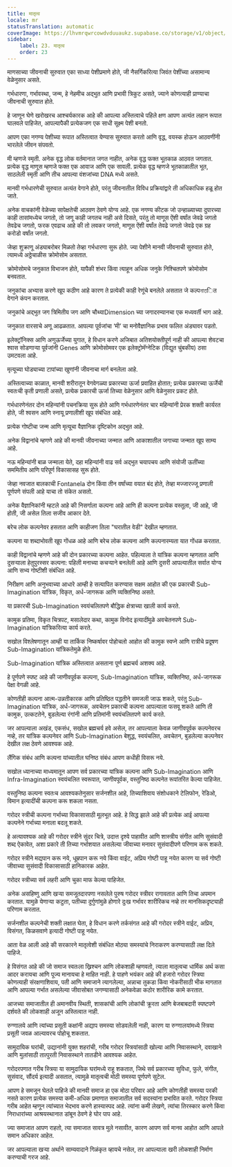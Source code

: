 ```yaml
---
title: मातृत्व
locale: mr
statusTranslation: automatic
coverImage: https://lhvmrqwrcowdvduuaukz.supabase.co/storage/v1/object/public/strapi-uploads/small_cover-educacion-fundamental.webp-2d51a7828a2b1309555be27f7e2a61a0.webp
sidebar:
    label: 23. मातृत्व
    order: 23
---
```

माणसाच्या जीवनाची सुरुवात एका साध्या पेशीप्रमाणे होते, जी नैसर्गिकरित्या जिवंत पेशींच्या असामान्य वेळेनुसार असते.

गर्भधारणा, गर्भावस्‍था, जन्‍म, हे नेहमीच अद्भुत आणि प्रभावी त्रिकुट असते, ज्याने कोणत्याही प्राण्याचा जीवनाची सुरुवात होते.

हे जाणून घेणे खरोखरच आश्चर्यकारक आहे की आपल्या अस्तित्वाचे पहिले क्षण आपण अत्यंत लहान रूपात घालवले पाहिजेत, आपल्यापैकी प्रत्येकजण एक साधी सूक्ष्म पेशी बनतो.

आपण एका नगण्य पेशीच्या रूपात अस्तित्वात येण्यास सुरुवात करतो आणि वृद्ध, वयस्क होऊन आठवणींनी भारलेले जीवन संपवतो.

मी म्हणजे स्मृती. अनेक वृद्ध लोक वर्तमानात जगत नाहीत, अनेक वृद्ध फक्त भूतकाळ आठवत जगतात. प्रत्येक वृद्ध माणूस म्हणजे फक्त एक आवाज आणि एक सावली. प्रत्येक वृद्ध म्हणजे भूतकाळातील भूत, साठलेली स्मृती आणि तीच आपल्या वंशजांच्या DNA मध्ये असते.

मानवी गर्भधारणेची सुरुवात अत्यंत वेगाने होते, परंतु जीवनातील विविध प्रक्रियांद्वारे ती अधिकाधिक हळू होत जाते.

अनेक वाचकांनी वेळेच्या सापेक्षतेची आठवण ठेवणे योग्य आहे. एक नगण्य कीटक जो उन्हाळ्याच्या दुपारच्या काही तासांमध्येच जगतो, तो जणू काही जगतच नाही असे दिसते, परंतु तो माणूस ऐंशी वर्षांत जेवढे जगतो तेवढेच जगतो, फरक एवढाच आहे की तो लवकर जगतो, माणूस ऐंशी वर्षांत तेवढे जगतो जेवढे एक ग्रह करोडो वर्षांत जगतो.

जेव्हा शुक्राणू अंड्याबरोबर मिळतो तेव्हा गर्भधारणा सुरू होते. ज्या पेशीने मानवी जीवनाची सुरुवात होते, त्यामध्ये अठ्ठेचाळीस क्रोमोसोम असतात.

क्रोमोसोमचे जनुकात विभाजन होते, यापैकी शंभर किंवा त्याहून अधिक जनुके निश्चितपणे क्रोमोसोम बनवतात.

जनुकांचा अभ्यास करणे खूप कठीण आहे कारण ते प्रत्येकी काही रेणूंचे बनलेले असतात जे कल्पনাতित वेगाने कंपन करतात.

जनुकांचे अद्भुत जग त्रिमितीय जग आणि चौथ्याDimension च्या जगादरम्यानचा एक मध्यवर्ती भाग आहे.

जनुकात वारसाचे अणू आढळतात. आपल्या पूर्वजांचा ‘मी’ चा मनोवैज्ञानिक प्रभाव फलित अंड्यावर पडतो.

इलेक्ट्रॉनिक्स आणि अणुऊर्जेच्या युगात, हे विधान करणे अजिबात अतिशयोक्तीपूर्ण नाही की आपल्या शेवटचा श्वास सोडणाऱ्या पूर्वजांनी Genes आणि क्रोमोसोमवर एक इलेक्ट्रोमॅग्नेटिक (विद्युत चुंबकीय) ठसा उमटवला आहे.

मृत्यूच्या घोड्याच्या टापांच्या खुणांनी जीवनाचा मार्ग बनलेला आहे.

अस्तित्वाच्या काळात, मानवी शरीरातून वेगवेगळ्या प्रकारच्या ऊर्जा प्रवाहित होतात; प्रत्येक प्रकारच्या ऊर्जेची स्वतःची कृती प्रणाली असते, प्रत्येक प्रकारची ऊर्जा तिच्या वेळेनुसार आणि वेळेनुसार प्रकट होते.

गर्भधारणेनंतर दोन महिन्यांनी पचनक्रिया सुरू होते आणि गर्भधारणेनंतर चार महिन्यांनी प्रेरक शक्ती कार्यरत होते, जी श्वसन आणि स्नायू प्रणालीशी खूप संबंधित आहे.

प्रत्येक गोष्टीचा जन्म आणि मृत्यूचा वैज्ञानिक दृष्टिकोन अद्भुत आहे.

अनेक विद्वानांचे म्हणणे आहे की मानवी जीवनाच्या जन्मात आणि आकाशातील जगाच्या जन्मात खूप साम्य आहे.

नऊ महिन्यांनी बाळ जन्माला येते, दहा महिन्यांनी वाढ सर्व अद्भुत चयापचय आणि संयोजी ऊतींच्या सममितीय आणि परिपूर्ण विकासासह सुरू होते.

जेव्हा नवजात बालकाची Fontanela दोन किंवा तीन वर्षांच्या वयात बंद होते, तेव्हा मज्जारज्जू प्रणाली पूर्णपणे संपली आहे याचा तो संकेत असतो.

अनेक वैज्ञानिकांनी म्हटले आहे की निसर्गाला कल्पना आहे आणि ही कल्पना प्रत्येक वस्तूला, जी आहे, जी होती, जी असेल तिला सजीव आकार देते.

बरेच लोक कल्पनेवर हसतात आणि काहीजण तिला "घरातील वेडी" देखील म्हणतात.

कल्पना या शब्दाभोवती खूप गोंधळ आहे आणि बरेच लोक कल्पना आणि कल्पनारम्यता यात गोंधळ करतात.

काही विद्वानांचे म्हणणे आहे की दोन प्रकारच्या कल्पना आहेत. पहिल्याला ते यांत्रिक कल्पना म्हणतात आणि दुसर्‍याला हेतुपुरस्सर कल्पना: पहिली मनाच्या कचऱ्याने बनलेली आहे आणि दुसरी आपल्यातील सर्वात योग्य आणि सभ्य गोष्टीशी संबंधित आहे.

निरीक्षण आणि अनुभवाच्या आधारे आम्ही हे सत्यापित करण्यास सक्षम आहोत की एक प्रकारची Sub-Imagination यांत्रिक, विकृत, अर्ध-जागरूक आणि व्यक्तिनिष्ठ असते.

या प्रकारची Sub-Imagination स्वयंचलितपणे बौद्धिक क्षेत्राच्या खाली कार्य करते.

कामुक प्रतिमा, विकृत चित्रपट, मसालेदार कथा, कामुक विनोद इत्यादींमुळे अवचेतनपणे Sub-Imagination यांत्रिकरित्या कार्य करते.

सखोल विश्लेषणातून आम्ही या तार्किक निष्कर्षावर पोहोचलो आहोत की कामुक स्वप्ने आणि रात्रीचे प्रदूषण Sub-Imagination यांत्रिकतेमुळे होते.

Sub-Imagination यांत्रिक अस्तित्वात असताना पूर्ण ब्रह्मचर्य अशक्य आहे.

हे पूर्णपणे स्पष्ट आहे की जाणीवपूर्वक कल्पना, Sub-Imagination यांत्रिक, व्यक्तिनिष्ठ, अर्ध-जागरूक पेक्षा वेगळी आहे.

कोणतीही कल्पना आत्म-उन्नतीकारक आणि प्रतिष्ठित पद्धतीने समजली जाऊ शकते, परंतु Sub-Imagination यांत्रिक, अर्ध-जागरूक, अवचेतन प्रकारची कल्पना आपल्याला फसवू शकते आणि ती कामुक, उत्कटतेने, बुडलेल्या रंगांनी आणि प्रतिमांनी स्वयंचलितपणे कार्य करते.

जर आपल्याला अखंड, एकसंध, सखोल ब्रह्मचर्य हवे असेल, तर आपल्याला केवळ जाणीवपूर्वक कल्पनेवरच नव्हे, तर यांत्रिक कल्पनेवर आणि Sub-Imagination बेशुद्ध, स्वयंचलित, अवचेतन, बुडलेल्या कल्पनेवर देखील लक्ष ठेवणे आवश्यक आहे.

लैंगिक संबंध आणि कल्पना यांच्यातील घनिष्ठ संबंध आपण कधीही विसरू नये.

सखोल ध्यानाच्या माध्यमातून आपण सर्व प्रकारच्या यांत्रिक कल्पना आणि Sub-Imagination आणि Infra-Imagination स्वयंचलित स्वरूपात, जाणीवपूर्वक, वस्तुनिष्ठ कल्पनेत रूपांतरित केल्या पाहिजेत.

वस्तुनिष्ठ कल्पना स्वतःच आवश्यकतेनुसार सर्जनशील आहे, तिच्याशिवाय संशोधकाने टेलिफोन, रेडिओ, विमान इत्यादींची कल्पना करू शकला नसता.

गरोदर स्त्रीची कल्पना गर्भाच्या विकासासाठी मूलभूत आहे. हे सिद्ध झाले आहे की प्रत्येक आई आपल्या कल्पनेने गर्भाच्या मनाला बदलू शकते.

हे अत्यावश्यक आहे की गरोदर स्त्रीने सुंदर चित्रे, उदात्त दृश्ये पाहावीत आणि शास्त्रीय संगीत आणि सुसंवादी शब्द ऐकावेत, अशा प्रकारे ती तिच्या गर्भाशयात असलेल्या जीवाच्या मनावर सुसंवादीपणे परिणाम करू शकते.

गरोदर स्त्रीने मद्यपान करू नये, धूम्रपान करू नये किंवा वाईट, अप्रिय गोष्टी पाहू नयेत कारण या सर्व गोष्टी जीवाच्या सुसंवादी विकासासाठी हानिकारक आहेत.

गरोदर स्त्रीच्या सर्व लहरी आणि चुका माफ केल्या पाहिजेत.

अनेक असहिष्णु आणि खऱ्या समजूतदारपणा नसलेले पुरुष गरोदर स्त्रीवर रागावतात आणि तिचा अपमान करतात. यामुळे येणाऱ्या कटुता, पतीच्या दुर्गुणांमुळे होणारे दुःख गर्भावर शारीरिकच नव्हे तर मानसिकदृष्ट्याही परिणाम करतात.

सर्जनशील कल्पनेची शक्ती लक्षात घेता, हे विधान करणे तर्कसंगत आहे की गरोदर स्त्रीने वाईट, अप्रिय, विसंगत, किळसवाणे इत्यादी गोष्टी पाहू नयेत.

आता वेळ आली आहे की सरकारने मातृत्वेशी संबंधित मोठ्या समस्यांचे निराकरण करण्यासाठी लक्ष दिले पाहिजे.

हे विसंगत आहे की जो समाज स्वतःला ख्रिश्चन आणि लोकशाही म्हणवतो, त्याला मातृत्वचा धार्मिक अर्थ कसा आदर करायचा आणि पूज्य मानायचा हे माहित नाही. हे पाहणे भयंकर आहे की हजारो गरोदर स्त्रिया कोणत्याही संरक्षणाशिवाय, पती आणि समाजाने त्यागलेल्या, अन्नाचा तुकडा किंवा नोकरीसाठी भीक मागतात आणि आपल्या गर्भात असलेल्या जीवासोबत जगण्यासाठी अनेकवेळा कठोर शारीरिक कामे करतात.

आजच्या समाजातील ही अमानवीय स्थिती, शासकांची आणि लोकांची क्रूरता आणि बेजबाबदारी स्पष्टपणे दर्शवते की लोकशाही अजून अस्तित्वात नाही.

रुग्णालये आणि त्यांच्या प्रसूती कक्षांनी अद्याप समस्या सोडवलेली नाही, कारण या रुग्णालयांमध्ये स्त्रिया प्रसूती जवळ आल्यावरच पोहोचू शकतात.

सामुदायिक घरांची, उद्यानांनी युक्त शहरांची, गरीब गरोदर स्त्रियांसाठी खोल्या आणि निवासस्थाने, दवाखाने आणि मुलांसाठी तात्पुरती निवासस्थाने तातडीने आवश्यक आहेत.

गरोदरपणात गरीब स्त्रिया या सामुदायिक घरांमध्ये राहू शकतात, जिथे सर्व प्रकारच्या सुविधा, फुले, संगीत, सुसंवाद, सौंदर्य इत्यादी असतात, त्यामुळे मातृत्वची मोठी समस्या पूर्णपणे सुटेल.

आपण हे समजून घेतले पाहिजे की मानवी समाज हा एक मोठा परिवार आहे आणि कोणतीही समस्या परकी नसते कारण प्रत्येक समस्या कमी-अधिक प्रमाणात समाजातील सर्व सदस्यांना प्रभावित करते. गरोदर स्त्रिया गरीब आहेत म्हणून त्यांच्यात भेदभाव करणे हास्यास्पद आहे. त्यांना कमी लेखणे, त्यांचा तिरस्कार करणे किंवा निराधारांच्या आश्रयस्थानात डांबून ठेवणे हे घोर पाप आहे.

ज्या समाजात आपण राहतो, त्या समाजात सावत्र मुले नसावीत, कारण आपण सर्व मानव आहोत आणि आपले समान अधिकार आहेत.

जर आपल्याला खऱ्या अर्थाने साम्यवादाने गिळंकृत व्हायचे नसेल, तर आपल्याला खरी लोकशाही निर्माण करण्याची गरज आहे.
